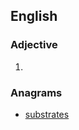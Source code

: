 ==English==

===Adjective===
{{head|en|adjective superlative form}}

# {{label|en|rare}} {{en-superlative of|abstruse}}

===Anagrams===
* [[substrates#English|substrates]]